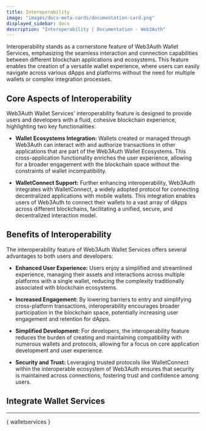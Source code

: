 ```yaml
---
title: Interoperability
image: "images/docs-meta-cards/documentation-card.png"
displayed_sidebar: docs
description: "Interoperability | Documentation - Web3Auth"
---
```




Interoperability stands as a cornerstone feature of Web3Auth Wallet Services, emphasizing the seamless interaction and connection capabilities between
different blockchain applications and ecosystems. This feature enables the creation of a versatile wallet experience, where users can easily navigate
across various dApps and platforms without the need for multiple wallets or complex integration processes.

## Core Aspects of Interoperability

Web3Auth Wallet Services' interoperability feature is designed to provide users and developers with a fluid, cohesive blockchain experience,
highlighting two key functionalities:

- **Wallet Ecosystems Integration:** Wallets created or managed through Web3Auth can interact with and authorize transactions in other applications
  that are part of the Web3Auth Wallet Ecosystems. This cross-application functionality enriches the user experience, allowing for a broader
  engagement with the blockchain space without the constraints of wallet incompatibility.

- **WalletConnect Support:** Further enhancing interoperability, Web3Auth integrates with WalletConnect, a widely adopted protocol for connecting
  decentralized applications with mobile wallets. This integration enables users of Web3Auth to connect their wallets to a vast array of dApps across
  different blockchains, facilitating a unified, secure, and decentralized interaction model.

## Benefits of Interoperability

The interoperability feature of Web3Auth Wallet Services offers several advantages to both users and developers:

- **Enhanced User Experience:** Users enjoy a simplified and streamlined experience, managing their assets and interactions across multiple platforms
  with a single wallet, reducing the complexity traditionally associated with blockchain ecosystems.

- **Increased Engagement:** By lowering barriers to entry and simplifying cross-platform transactions, interoperability encourages broader
  participation in the blockchain space, potentially increasing user engagement and retention for dApps.

- **Simplified Development:** For developers, the interoperability feature reduces the burden of creating and maintaining compatibility with numerous
  wallets and protocols, allowing for a focus on core application development and user experience.

- **Security and Trust:** Leveraging trusted protocols like WalletConnect within the interoperable ecosystem of Web3Auth ensures that security is
  maintained across connections, fostering trust and confidence among users.

## Integrate Wallet Services

---

{ walletservices }

